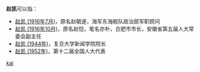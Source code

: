 '''赵凯'''可以指：
* [[赵凯_(1916年7月)|赵凯 (1916年7月)]]，原名赵毓遂，海军东海舰队政治部军职顾问
* [[赵凯_(1916年10月)|赵凯 (1916年10月)]]，原名赵恺，笔名亦朴，合肥市市长，安徽省第五届人大常委会副主任
* [[赵凯_(1944年)|赵凯 (1944年)]]，复旦大学新闻学院院长
* [[赵凯_(1952年)|赵凯 (1952年)]]，第十二届全国人大代表

{{disambig}}

[[Category:二字赵姓人名消歧义|kai]]